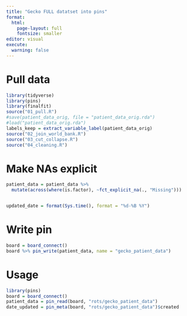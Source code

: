 ```yaml
---
title: "Gecko FULL datatset into pins"
format: 
  html:
    page-layout: full
    fontsize: smaller
editor: visual
execute:
  warning: false
---
```


# Pull data

```r
library(tidyverse)
library(pins)
library(finalfit)
source("01_pull.R")
#save(patient_data_orig, file = "patient_data_orig.rda")
#load("patient_data_orig.rda")
labels_keep = extract_variable_label(patient_data_orig)
source("02_join_world_bank.R")
source("03_cut_collapse.R")
source("04_cleaning.R")
```

# Make NAs explicit

```r
patient_data = patient_data %>% 
  mutate(across(where(is.factor), ~fct_explicit_na(., "Missing")))


updated_date = format(Sys.time(), format = "%d-%B %Y")
```

# Write pin

```r
board = board_connect()
board %>% pin_write(patient_data, name = "gecko_patient_data")

```

# Usage

```r
library(pins)
board = board_connect()
patient_data = pin_read(board, "rots/gecko_patient_data")
date_updated = pin_meta(board, "rots/gecko_patient_data")$created
```
